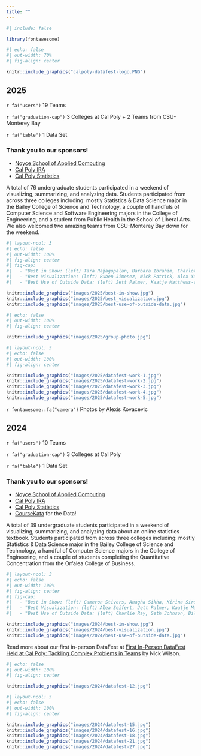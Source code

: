 ```yaml
---
title: ""
---
```


```r
#| include: false

library(fontawesome)
```

```r
#| echo: false
#| out-width: 70%
#| fig-align: center

knitr::include_graphics("calpoly-datafest-logo.PNG")
```

## 2025

`r fa("users")` 19 Teams

`r fa("graduation-cap")` 3 Colleges at Cal Poly + 2 Teams from CSU-Monterey Bay

`r fa("table")` 1 Data Set

::: callout
### Thank you to our sponsors!

+ [Noyce School of Applied Computing](https://noyce.calpoly.edu/)
+ [Cal Poly IRA](https://academicprograms.calpoly.edu/content/IRA/index)
+ [Cal Poly Statistics](https://statistics.calpoly.edu/)
:::

A total of 76 undergraduate students participated in a weekend of visualizing, summarizing, and analyzing data. Students participated from across three colleges including: mostly Statistics & Data Science major in the Bailey College of Science and Technology, a couple of handfuls of Computer Science and Software Engineering majors in the College of Engineering, and a student from Public Health in the School of Liberal Arts. We also welcomed two amazing teams from CSU-Monterey Bay down for the weekend.

```r
#| layout-ncol: 3
#| echo: false
#| out-width: 100%
#| fig-align: center
#| fig-cap: 
#|   - "Best in Show: (left) Tara Rajagopalan, Barbara Ibrahim, Charlotte Kuebitz, Kaviya Veerasingam"
#|   - "Best Visualization: (left) Ruben Jimenez, Nick Patrick, Alex Yaun, Andrew Martinez (not pictured)"
#|   - "Best Use of Outside Data: (left) Jett Palmer, Kaatje Matthews-vanKoetsveld, Libby Brill, Alea Seifert, Alie Hall"

knitr::include_graphics("images/2025/best-in-show.jpg")
knitr::include_graphics("images/2025/best_visualization.jpg")
knitr::include_graphics("images/2025/best-use-of-outside-data.jpg")
```

```r
#| echo: false
#| out-width: 100%
#| fig-align: center

knitr::include_graphics("images/2025/group-photo.jpg")
```

```r
#| layout-ncol: 5
#| echo: false
#| out-width: 100%
#| fig-align: center

knitr::include_graphics("images/2025/datafest-work-1.jpg")
knitr::include_graphics("images/2025/datafest-work-2.jpg")
knitr::include_graphics("images/2025/datafest-work-3.jpg")
knitr::include_graphics("images/2025/datafest-work-4.jpg")
knitr::include_graphics("images/2025/datafest-work-5.jpg")
```
`r fontawesome::fa("camera")` Photos by Alexis Kovacevic

## 2024

`r fa("users")` 10 Teams

`r fa("graduation-cap")` 3 Colleges at Cal Poly

`r fa("table")` 1 Data Set

::: callout
### Thank you to our sponsors!

+ [Noyce School of Applied Computing](https://noyce.calpoly.edu/)
+ [Cal Poly IRA](https://academicprograms.calpoly.edu/content/IRA/index)
+ [Cal Poly Statistics](https://statistics.calpoly.edu/)
+ [CourseKata](https://coursekata.org/) for the Data!

:::

A total of 39 undergraduate students participated in a weekend of visualizing, summarizing, and analyzing data about an online statistics textbook. Students participated from across three colleges including: mostly Statistics & Data Science major in the Bailey College of Science and Technology, a handful of Computer Science majors in the College of Engineering, and a couple of students completing the Quantitative Concentration from the Orfalea College of Business.

```r
#| layout-ncol: 3
#| echo: false
#| out-width: 100%
#| fig-align: center
#| fig-cap: 
#|   - "Best in Show: (left) Cameron Stivers, Anagha Sikha, Kirina Sirohi, and Rachel Roggenkemper"
#|   - "Best Visualization: (left) Alea Seifert, Jett Palmer, Kaatje Matthews-vanKoetsveld, and Alie Hall"
#|   - "Best Use of Outside Data: (left) Charlie Ray, Seth Johnson, Billie Block, and Deven Singh"

knitr::include_graphics("images/2024/best-in-show.jpg")
knitr::include_graphics("images/2024/best-visualization.jpg")
knitr::include_graphics("images/2024/best-use-of-outside-data.jpg")
```

Read more about our first in-person DataFest at [First In-Person DataFest Held at Cal Poly: Tackling Complex Problems in Teams](https://statistics.calpoly.edu/news/first-person-datafest-held) by Nick Wilson.

```r
#| echo: false
#| out-width: 100%
#| fig-align: center

knitr::include_graphics("images/2024/datafest-12.jpg")
```

```r
#| layout-ncol: 5
#| echo: false
#| out-width: 100%
#| fig-align: center

knitr::include_graphics("images/2024/datafest-15.jpg")
knitr::include_graphics("images/2024/datafest-16.jpg")
knitr::include_graphics("images/2024/datafest-18.jpg")
knitr::include_graphics("images/2024/datafest-21.jpg")
knitr::include_graphics("images/2024/datafest-27.jpg")
```
